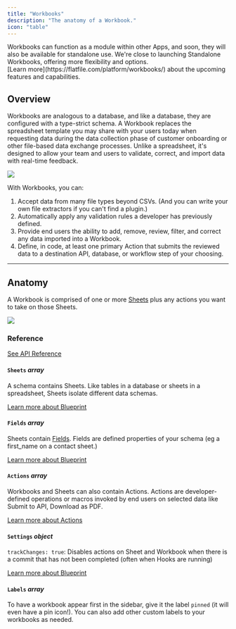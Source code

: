 ```yaml
---
title: "Workbooks"
description: "The anatomy of a Workbook."
icon: "table"
---
```


<Tip>
  Workbooks can function as a module within other Apps, and soon, they will also
  be available for standalone use. We're close to launching Standalone
  Workbooks, offering more flexibility and options.
  <br /> [Learn more](https://flatfile.com/platform/workbooks/) about the upcoming
  features and capabilities.
</Tip>

## Overview

Workbooks are analogous to a database, and like a database, they are configured with a type-strict schema.
A Workbook replaces the spreadsheet template you may share
with your users today when requesting data during the data collection phase
of customer onboarding or other file-based data exchange processes. Unlike a spreadsheet,
it's designed to allow your team and users to validate, correct, and import data with real-time feedback.

<img src="../images/quickstart/workbook.png" caption="The Flatfile Workbook" />

With Workbooks, you can:

1. Accept data from many file types beyond CSVs. (And you can write your own file extractors if you can't find a plugin.)
2. Automatically apply any validation rules a developer has previously defined.
3. Provide end users the ability to add, remove, review, filter, and correct any data imported into a Workbook.
4. Define, in code, at least one primary Action that submits the reviewed data to a destination API, database, or workflow step of your choosing.

---

## Anatomy

A Workbook is comprised of one or more <Tooltip tip="A collection of fields...">[Sheets](../blueprint/overview#terms)</Tooltip> plus any actions you want to take on those Sheets.

<img
  src="../images/concepts/workbook_anatomy.png"
  caption="The anatomy of a Workbook"
/>

### Reference

[See API Reference](https://reference.flatfile.com/api-reference/workbooks/create-a-workbook)

#### `Sheets` _array_

A schema contains Sheets. Like tables in a database or sheets in a spreadsheet, Sheets isolate different data schemas.

[Learn more about Blueprint](../blueprint)

#### `Fields` _array_

Sheets contain <Tooltip tip="Describes an attribute of the entity...">[Fields](../blueprint/overview#terms)</Tooltip>. Fields are defined properties of your schema (eg a first_name on a contact sheet.)

[Learn more about Blueprint](../blueprint)

#### `Actions` _array_

Workbooks and Sheets can also contain Actions. Actions are developer-defined operations or macros invoked by end users on selected data like Submit to API, Download as PDF.

[Learn more about Actions](../guides/actions)

#### `Settings` _object_

`trackChanges: true`: Disables actions on Sheet and Workbook when there is a
commit that has not been completed (often when Hooks are running)

[Learn more about Blueprint](../blueprint)

#### `Labels` _array_

To have a workbook appear first in the sidebar, give it the label `pinned` (it will even have a pin icon!). You can also add other custom labels to your workbooks as needed.
